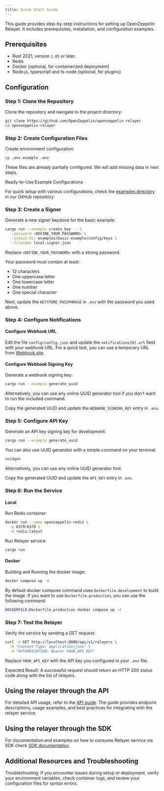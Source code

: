 ```yaml
---
title: Quick Start Guide
---
```


This guide provides step-by-step instructions for setting up OpenZeppelin Relayer. It includes prerequisites, installation, and configuration examples.

## Prerequisites

* Rust 2021, version `1.85` or later.
* Redis
* Docker (optional, for containerized deployment)
* Node.js, typescript and ts-node (optional, for plugins)

## Configuration

### Step 1: Clone the Repository

Clone the repository and navigate to the project directory:

```bash
git clone https://github.com/OpenZeppelin/openzeppelin-relayer
cd openzeppelin-relayer
```

### Step 2: Create Configuration Files

Create environment configuration:

```bash
cp .env.example .env
```

These files are already partially configured. We will add missing data in next steps.

Ready-to-Use Example Configurations

For quick setup with various configurations, check the [examples directory](https://github.com/OpenZeppelin/openzeppelin-relayer/tree/main/examples) in our GitHub repository:

### Step 3: Create a Signer

Generate a new signer keystore for the basic example:

```bash
cargo run --example create_key -- \
  --password <DEFINE_YOUR_PASSWORD> \
  --output-dir examples/basic-example/config/keys \
  --filename local-signer.json
```
Replace `<DEFINE_YOUR_PASSWORD>` with a strong password.

<Callout type='warn'>


Your password must contain at least:

* 12 characters
* One uppercase letter
* One lowercase letter
* One number
* One special character

</Callout>

Next, update the `KEYSTORE_PASSPHRASE` in `.env` with the password you used above.

### Step 4: Configure Notifications

#### Configure Webhook URL

Edit the file `config/config.json` and update the `notifications[0].url` field with your webhook URL. For a quick test, you can use a temporary URL from [Webhook.site](https://webhook.site).

#### Configure Webhook Signing Key

Generate a webhook signing key:

```bash
cargo run --example generate_uuid
```

<Callout>


Alternatively, you can use any online UUID generator tool if you don’t want to run the included command.

</Callout>

Copy the generated UUID and update the `WEBHOOK_SIGNING_KEY` entry in `.env`.

### Step 5: Configure API Key

Generate an API key signing key for development:

```bash
cargo run --example generate_uuid
```

<Callout>


You can also use UUID generator with a simple command on your terminal.

```bash
uuidgen
```

Alternatively, you can use any online UUID generator tool.

</Callout>

Copy the generated UUID and update the `API_KEY` entry in `.env`.

### Step 6: Run the Service

#### Local

Run Redis container:

```sh
docker run --name openzeppelin-redis \
  -p 6379:6379 \
  -d redis:latest
```

Run Relayer service:

```bash
cargo run
```

#### Docker

Building and Running the docker image:

```bash
docker compose up -d
```

By default docker compose command uses `Dockerfile.development` to build the image. If you want to use `Dockerfile.production`, you can use the following command:

```bash
DOCKERFILE=Dockerfile.production docker compose up -d
```

### Step 7: Test the Relayer

Verify the service by sending a GET request:

```bash
curl -X GET http://localhost:8080/api/v1/relayers \
  -H "Content-Type: application/json" \
  -H "AUTHORIZATION: Bearer YOUR_API_KEY"
```
Replace `YOUR_API_KEY` with the API key you configured in your `.env` file.

Expected Result: A successful request should return an HTTP 200 status code along with the list of relayers.

## Using the relayer through the API

For detailed API usage, refer to the [API guide](api_reference). The guide provides endpoint descriptions, usage examples, and best practices for integrating with the relayer service.

## Using the relayer through the SDK

For documentation and examples on how to consume Relayer service via SDK check [SDK documentation](https://github.com/OpenZeppelin/openzeppelin-relayer-sdk).

## Additional Resources and Troubleshooting

Troubleshooting: If you encounter issues during setup or deployment, verify your environment variables, check container logs, and review your configuration files for syntax errors.
